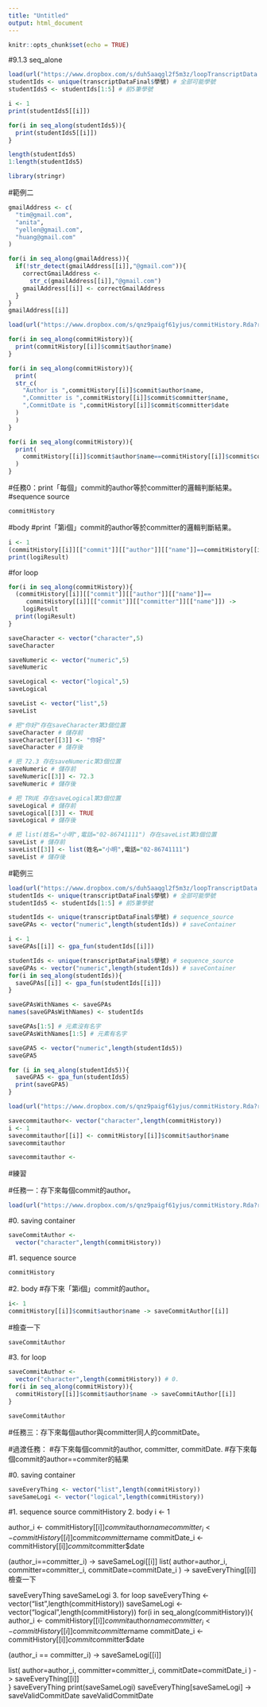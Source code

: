 ```yaml
---
title: "Untitled"
output: html_document
---
```


```r
knitr::opts_chunk$set(echo = TRUE)
```

#9.1.3 seq_alone
```r
load(url("https://www.dropbox.com/s/duh5aaqgl2f5m3z/loopTranscriptData.Rda?raw=1"))
studentIds <- unique(transcriptDataFinal$學號) # 全部可能學號
studentIds5 <- studentIds[1:5] # 前5筆學號
```

```r
i <- 1
print(studentIds5[[i]])
```


```r
for(i in seq_along(studentIds5)){
  print(studentIds5[[i]])
}
```

```r
length(studentIds5)
1:length(studentIds5)
```

```r
library(stringr)
```
#範例二
```r
gmailAddress <- c(
  "tim@gmail.com",
  "anita",
  "yellen@gmail.com",
  "huang@gmail.com"
)
```

```r
for(i in seq_along(gmailAddress)){
  if(!str_detect(gmailAddress[[i]],"@gmail.com")){
    correctGmailAddress <-
      str_c(gmailAddress[[i]],"@gmail.com")
    gmailAddress[[i]] <- correctGmailAddress
  }
}
gmailAddress[[i]]
```

```r
load(url("https://www.dropbox.com/s/qnz9paigf61yjus/commitHistory.Rda?raw=1"))
```

```r
for(i in seq_along(commitHistory)){
  print(commitHistory[[i]]$commit$author$name)
}
```

```r
for(i in seq_along(commitHistory)){
  print(
  str_c(
    "Author is ",commitHistory[[i]]$commit$author$name,
    ",Committer is ",commitHistory[[i]]$commit$committer$name,
    ",CommitDate is ",commitHistory[[i]]$commit$committer$date
  )
  )
}
```

```r
for(i in seq_along(commitHistory)){
  print(
    commitHistory[[i]]$commit$author$name==commitHistory[[i]]$commit$committer$name
  )
}
```

#任務0：print「每個」commit的author等於committer的邏輯判斷結果。
#sequence source
```r
commitHistory
```
#body
#print「第i個」commit的author等於committer的邏輯判斷結果。
```r
i <- 1
(commitHistory[[i]][["commit"]][["author"]][["name"]]==commitHistory[[i]][["commit"]][["committer"]][["name"]]) -> logiResult
print(logiResult)
```
#for loop
```r
for(i in seq_along(commitHistory)){
  (commitHistory[[i]][["commit"]][["author"]][["name"]]==
     commitHistory[[i]][["commit"]][["committer"]][["name"]]) ->
    logiResult
  print(logiResult)  
}
```

```r
saveCharacter <- vector("character",5)
saveCharacter

saveNumeric <- vector("numeric",5)
saveNumeric

saveLogical <- vector("logical",5)
saveLogical

saveList <- vector("list",5)
saveList
```

```r
# 把"你好"存在saveCharacter第3個位置
saveCharacter # 儲存前
saveCharacter[[3]] <- "你好"
saveCharacter # 儲存後

# 把 72.3 存在saveNumeric第3個位置
saveNumeric # 儲存前
saveNumeric[[3]] <- 72.3
saveNumeric # 儲存後

# 把 TRUE 存在saveLogical第3個位置
saveLogical # 儲存前
saveLogical[[3]] <- TRUE
saveLogical # 儲存後

# 把 list(姓名="小明",電話="02-86741111") 存在saveList第3個位置
saveList # 儲存前
saveList[[3]] <- list(姓名="小明",電話="02-86741111")
saveList # 儲存後
```
#範例三
```r
load(url("https://www.dropbox.com/s/duh5aaqgl2f5m3z/loopTranscriptData.Rda?raw=1"))
studentIds <- unique(transcriptDataFinal$學號) # 全部可能學號
studentIds5 <- studentIds[1:5] # 前5筆學號
```

```r
studentIds <- unique(transcriptDataFinal$學號) # sequence_source
saveGPAs <- vector("numeric",length(studentIds)) # saveContainer
```

```r
i <- 1
saveGPAs[[i]] <- gpa_fun(studentIds[[i]])
```

```r
studentIds <- unique(transcriptDataFinal$學號) # sequence_source
saveGPAs <- vector("numeric",length(studentIds)) # saveContainer
for(i in seq_along(studentIds)){
  saveGPAs[[i]] <- gpa_fun(studentIds[[i]])
}
```

```r
saveGPAsWithNames <- saveGPAs
names(saveGPAsWithNames) <- studentIds

saveGPAs[1:5] # 元素沒有名字
saveGPAsWithNames[1:5] # 元素有名字
```

```r
saveGPA5 <- vector("numeric",length(studentIds5))
saveGPA5
```

```r
for (i in seq_along(studentIds5)){
  saveGPA5 <- gpa_fun(studentIds5)
  print(saveGPA5)
}
```

```r
load(url("https://www.dropbox.com/s/qnz9paigf61yjus/commitHistory.Rda?raw=1"))
```

```r
savecommitauthor<- vector("character",length(commitHistory))
i <- 1
savecommitauthor[[i]] <- commitHistory[[i]]$commit$author$name
savecommitauthor
```

```r
savecommitauthor <-

```
#練習

#任務一：存下來每個commit的author。
```r
load(url("https://www.dropbox.com/s/qnz9paigf61yjus/commitHistory.Rda?raw=1"))
```

#0. saving container
```r
saveCommitAuthor <-
  vector("character",length(commitHistory))
```

#1. sequence source
```r
commitHistory
```

#2. body
#存下來「第i個」commit的author。
```r
i<- 1
commitHistory[[i]]$commit$author$name -> saveCommitAuthor[[i]]
```

#檢查一下
```{r]}
saveCommitAuthor
```

#3. for loop
```r
saveCommitAuthor <-
  vector("character",length(commitHistory)) # 0.
for(i in seq_along(commitHistory)){
  commitHistory[[i]]$commit$author$name -> saveCommitAuthor[[i]]
}

saveCommitAuthor
```



#任務三：存下來每個author與committer同人的commitDate。

#過渡任務：
#存下來每個commit的author, committer, commitDate.
#存下來每個commit的author==commiter的結果

#0. saving container
```r
saveEveryThing <- vector("list",length(commitHistory))
saveSameLogi <- vector("logical",length(commitHistory))
```
#1. sequence source
commitHistory
2. body
i <- 1

author_i <- commitHistory[[i]]$commit$author$name
committer_i <- commitHistory[[i]]$commit$committer$name
commitDate_i <- commitHistory[[i]]$commit$committer$date

(author_i==committer_i) -> saveSameLogi[[i]]
list(
  author=author_i,
  committer=committer_i,
  commitDate=commitDate_i
) -> saveEveryThing[[i]]
檢查一下

saveEveryThing
saveSameLogi
3. for loop
saveEveryThing <- vector("list",length(commitHistory))
saveSameLogi <- vector("logical",length(commitHistory))
for(i in seq_along(commitHistory)){
  author_i <- commitHistory[[i]]$commit$author$name
  committer_i <- commitHistory[[i]]$commit$committer$name
  commitDate_i <- commitHistory[[i]]$commit$committer$date

  (author_i == committer_i) -> saveSameLogi[[i]]

  list(
    author=author_i,
    committer=committer_i,
    commitDate=commitDate_i
  ) -> saveEveryThing[[i]]  
}
saveEveryThing
print(saveSameLogi)
saveEveryThing[saveSameLogi] -> saveValidCommitDate
saveValidCommitDate